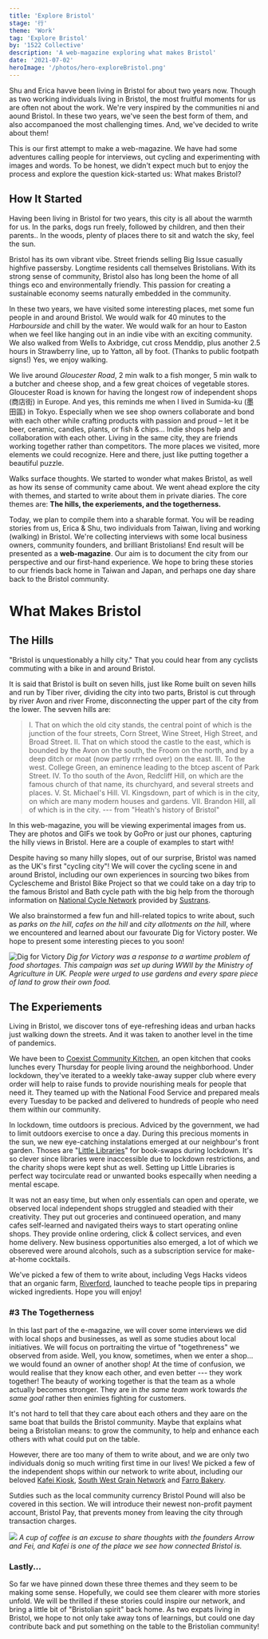```yaml
---
title: 'Explore Bristol'
stage: '行'
theme: 'Work'
tag: 'Explore Bristol'
by: '1522 Collective'
description: 'A web-magazine exploring what makes Bristol'
date: '2021-07-02'
heroImage: '/photos/hero-exploreBristol.png'
---
```

Shu and Erica havve been living in Bristol for about two years now. Though as two working individuals living in Bristol, the most fruitful moments for us are often not about the work. We're very inspired by the communities ni and aound Bristol. In these two years, we've seen the best form of them, and also accompanoed the most challenging times. And, we've decided to write about them!

This is our first attempt to make a web-magazine. We have had some adventures calling people for interviews, out cycling and experimenting with images and words. To be honest, we didn't expect much but to enjoy the process and explore the question kick-started us: What makes Bristol?


## How It Started
Having been living in Bristol for two years, this city is all about the warmth for us. In the parks, dogs run freely, followed by children, and then their parents.. In the woods, plenty of places there to sit and watch the sky, feel the sun. 

Bristol has its own vibrant vibe. Street friends selling Big Issue casually highfive passersby. Longtime residents call themselves Bristolians. With its  strong sense of community, Bristol also has long been the home of all things eco and environmentally friendly. This passion for creating a sustainable economy seems naturally embedded in the community.

In these two years, we have visited some interesting places, met some fun people in and around Bristol.  We would walk for 40 minutes to the *Harbourside* and chill by the water. We would walk for an hour to Easton when we feel like hanging out in an indie vibe with an exciting community. We also walked from Wells to Axbridge, cut cross Menddip, plus another 2.5 hours in Strawberry line, up to Yatton, all by foot. (Thanks to public footpath signs!) Yes, we enjoy walking.

We live around *Gloucester Road*, 2 min walk to a fish monger, 5 min walk to a butcher and cheese shop, and a few great choices of vegetable stores. Gloucester Road is known for having the longest row of independent shops (商店街) in Europe. And yes, this reminds me when I lived in Sumida-ku (墨田區) in Tokyo. Especially when we see shop owners collaborate and bond with each other while crafting products with passion and proud – let it be beer, ceramic, candles, plants, or fish & chips... Indie shops help and collaboration with each other. Living in the same city, they are friends working together rather than competitors. The more places we visited, more elements we could recognize. Here and there, just like putting together a beautiful puzzle.

Walks surface thoughts. We started to wonder what makes Bristol, as well as how its sense of community came about. We went ahead explore the city with themes, and started to write about them in private diaries. The core themes are: **The hills, the experiements, and the togetherness.**

Today, we plan to compile them into a sharable format. You will be reading stories from us, Erica & Shu, two individuals from Taiwan, living and working (walking) in Bristol. We're collecting interviews with some local business owners, community founders, and brilliant Bristolians! End result will be presented as a **web-magazine**. Our aim is to document the city from our perspective and our first-hand experience. We hope to bring these stories to our friends back home in Taiwan and Japan, and perhaps one day share back to the Bristol community.

<StyledImage src="https://i.imgur.com/F4vucFX.jpg" caption="Shu (left) and Erica (right), first thought about writing about Bristol during Christmas holidays back in Taiwan"/>

# What Makes Bristol

## The Hills
"Bristol is unquestionably a hilly city." That you could hear from any cyclists commuting with a bike in and around Bristol. 

It is said that Bristol is built on seven hills, just like Rome built on seven hills and run by Tiber river, dividing the city into two parts, Bristol is cut through by river Avon and river Frome, disconnecting the upper part of the city from the lower. The sevven hills are: 

> I. That on which the old city stands, the central point of which is the junction of the four streets, Corn Street, Wine Street, High Street, and Broad Street. II. That on which stood the castle to the east, which is bounded by the Avon on the south, the Froom on the north, and by a deep ditch or moat (now partly rrrhed over) on the east. III. To the west. College Green, an eminence leading to the btcep ascent of Park Street. IV. To tho south of the Avon, Redcliff Hill, on which are the famous church of that name, its churchyard, and several streets and places. V. St. Michael's Hill. VI. Kingsdown, part of which is in the city, on which are many modern houses and gardens. VII. Brandon Hill, all of which is in the city. --- from "Heath's history of Bristol"

In this web-magazine, you will be viewing experimental images from us. They are photos and GIFs we took by GoPro or just our phones, capturing the hilly views in Bristol. Here are a couple of examples to start with!
<StyledImage src="https://i.imgur.com/PjIF9oQ.png" />
<StyledImage src="https://i.imgur.com/FnDXWtm.png=x300" />

Despite having so many hilly slopes, out of our surprise, Bristol was named as the UK's first "cycling city"! We will cover the cycling scene in and around Bristol, including our own experiences in sourcing two bikes from Cyclescheme and Bristol Bike Project so that we could take on a day trip to the famous Bristol and Bath cycle path with the big help from the thorough information on [National Cycle Network](https://www.sustrans.org.uk/national-cycle-network/) provided by [Sustrans](https://www.sustrans.org.uk). 

We also brainstormed a few fun and hill-related topics to write about, such as *parks on the hill*, *cafes on the hill* and *city allotments on the hill*, where we encountered and learned about our favourate Dig for Victory poster. We hope to present some interesting pieces to you soon!

![Dig for Victory](https://i.imgur.com/2aH6ojb.png=x300)
*Dig for Victory was a response to a wartime problem of food shortages. 
This campaign was set up during WWII by the Ministry of Agriculture in UK.  People were urged to use gardens and every spare piece of land to grow their own food.*




## The Experiements

Living in Bristol, we discover tons of eye-refreshing ideas and urban hacks just walking down the streets. And it was taken to another level in the time of pandemics.

We have been to [Coexist Community Kitchen](https://www.coexistcommunitykitchen.org), an open kitchen that cooks lunches every Thursday for people living around the neighborhood. Under lockdown, they've iterated to a weekly take-away supper club where every order will help to raise funds to provide nourishing meals for people that need it. They teamed up with the National Food Service and prepared meals every Tuesday to be packed and delivered to hundreds of people who need them within our community.

In lockdown, time outdoors is precious. Adviced by the government, we had to limit outdoors exercise to once a day. During this precious moments in the sun, we new eye-catching instalations emerged at our neighbour's front garden. Thoses are "[Little Libraries](https://epigram.org.uk/2021/02/19/untitled-110/)" for book-swaps during lockdown. It's so clever since libraries were inaccessible due to lockdown restrictions, and the charity shops were kept shut as well. Setting up Little Libraries is perfect way tocirculate read or unwanted books especailly when needing a mental escape.

 It was not an easy time, but when only essentials can open and operate, we observed local independent shops struggled and steadied with their creativity. They put out groceries and continueed operation, and many cafes self-learned and navigated theirs ways to start operating online shops. They provide online ordering, click & collect services, and even home delivery. New business opportunities also emerged, a lot of which we obsereved were around alcohols, such as a subscription service for make-at-home cocktails. 

We've picked a few of them to write about, including Vegs Hacks videos that an organic farm, [Riverford](http://riverford.co.uk), launched to teache people tips in preparing wicked ingredients. Hope you will enjoy!



### #3 The Togetherness
In this last part of the e-magazine, we will cover some interviews we did with local shops and businesses, as well as some studies about local initiatives. We will focus on portraiting the virtue of "togethreness" we observed from aside. Well, you know, sometimes, when we enter a shop... we would found an owner of another shop! At the time of confusion, we would realise that they know each other, and even better --- they work together! The beauty of working together is that the team as a whole actually becomes stronger. They are in *the same team* work towards *the same goal* rather then enimies fighting for customers. 

It's not hard to tell that they care about each others and they aare on the same boat that builds the Bristol community. Maybe that explains what being a Bristolian means: to grow the community, to help and enhance each others with what could put on the table. 

However, there are too many of them to write about, and we are only two individuals donig so much writing first time in our lives! We picked a few of the independent shops within our network to write about, including our beloved [Kafei Kiosk](https://www.instagram.com/kafeibristol/?hl=en), [South West Grain Network](https://www.instagram.com/swgrainnetwork/?hl=en-gb) and [Farro Bakery](https://farro.co.uk).

Sutdies such as the local community currency Bristol Pound will also be covered in this section. We will introduce their newest non-profit payment account, Bristol Pay, that prevents money from leaving the city through transaction charges.

![](https://i.imgur.com/wKKuIWG.png)
*A cup of coffee is an excuse to share thoughts with the founders Arrow and Fei, and Kafei is one of the place we see how connected Bristol is.*

### Lastly...
So far we have pinned down these three themes and they seem to be making some sense. Hopefully, we could see them clearer with more stories unfold. We will be thrilled if these stories could inspire our network, and bring a little bit of "Bristolian spirit" back home. As two expats living in Bristol, we hope to not only take away tons of learnings, but could one day contribute back and put something on the table to the Bristolian community!


